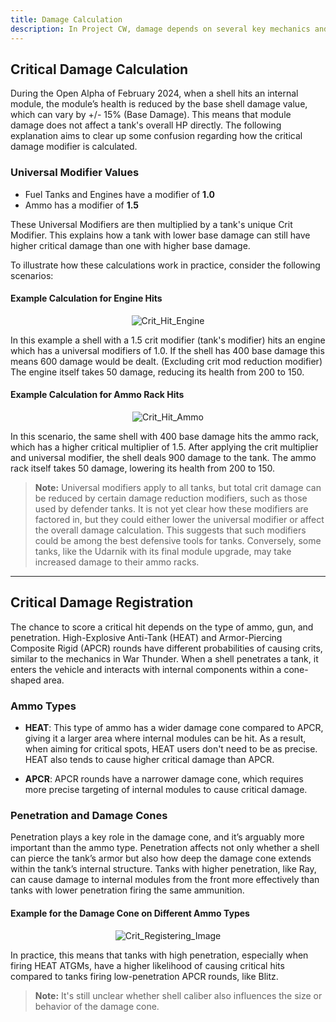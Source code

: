```yaml
---
title: Damage Calculation
description: In Project CW, damage depends on several key mechanics and because of this, we’ll break it down in two main sections: Critical Damage Calculation and Critical Damage Registration
---
```


## Critical Damage Calculation

During the Open Alpha of February 2024, when a shell hits an internal module, the module’s health is reduced by the base shell damage value, which can vary by +/- 15% (Base Damage). This means that module damage does not affect a tank's overall HP directly. The following explanation aims to clear up some confusion regarding how the critical damage modifier is calculated.

### Universal Modifier Values
- Fuel Tanks and Engines have a modifier of **1.0**
- Ammo has a modifier of **1.5**

These Universal Modifiers are then multiplied by a tank's unique Crit Modifier. This explains how a tank with lower base damage can still have higher critical damage than one with higher base damage.

To illustrate how these calculations work in practice, consider the following scenarios:

#### Example Calculation for Engine Hits

<div align="center">

![Crit_Hit_Engine](https://raw.githubusercontent.com/ThatSINEWAVE/pcw-bughunters/refs/heads/main/images/gameplay-mechanics/Damage%20Calculations/Crit_Hit_Engine.png)

</div>

In this example a shell with a 1.5 crit modifier (tank's modifier) hits an engine which has a universal modifiers of 1.0. If the shell has 400 base damage this means 600 damage would be dealt. (Excluding crit mod reduction modifier) The engine itself takes 50 damage, reducing its health from 200 to 150.

#### Example Calculation for Ammo Rack Hits

<div align="center">

![Crit_Hit_Ammo](https://raw.githubusercontent.com/ThatSINEWAVE/pcw-bughunters/refs/heads/main/images/gameplay-mechanics/Damage%20Calculations/Crit_Hit_Ammo.png)

</div>

In this scenario, the same shell with 400 base damage hits the ammo rack, which has a higher critical multiplier of 1.5. After applying the crit multiplier and universal modifier, the shell deals 900 damage to the tank. The ammo rack itself takes 50 damage, lowering its health from 200 to 150.

> **Note:**
> Universal modifiers apply to all tanks, but total crit damage can be reduced by certain damage reduction modifiers, such as those used by defender tanks. It is not yet clear how these modifiers are factored in, but they could either lower the universal modifier or affect the overall damage calculation. This suggests that such modifiers could be among the best defensive tools for tanks. Conversely, some tanks, like the Udarnik with its final module upgrade, may take increased damage to their ammo racks.

---

## Critical Damage Registration

The chance to score a critical hit depends on the type of ammo, gun, and penetration. High-Explosive Anti-Tank (HEAT) and Armor-Piercing Composite Rigid (APCR) rounds have different probabilities of causing crits, similar to the mechanics in War Thunder. When a shell penetrates a tank, it enters the vehicle and interacts with internal components within a cone-shaped area.

### Ammo Types
- **HEAT**: This type of ammo has a wider damage cone compared to APCR, giving it a larger area where internal modules can be hit. As a result, when aiming for critical spots, HEAT users don't need to be as precise. HEAT also tends to cause higher critical damage than APCR.

- **APCR**: APCR rounds have a narrower damage cone, which requires more precise targeting of internal modules to cause critical damage.

### Penetration and Damage Cones

Penetration plays a key role in the damage cone, and it’s arguably more important than the ammo type. Penetration affects not only whether a shell can pierce the tank’s armor but also how deep the damage cone extends within the tank’s internal structure. Tanks with higher penetration, like Ray, can cause damage to internal modules from the front more effectively than tanks with lower penetration firing the same ammunition.

#### Example for the Damage Cone on Different Ammo Types

<div align="center">

![Crit_Registering_Image](https://raw.githubusercontent.com/ThatSINEWAVE/pcw-bughunters/refs/heads/main/images/gameplay-mechanics/Damage%20Calculations/Crit_Registering_Image.png)

</div>

In practice, this means that tanks with high penetration, especially when firing HEAT ATGMs, have a higher likelihood of causing critical hits compared to tanks firing low-penetration APCR rounds, like Blitz.

> **Note:**
> It's still unclear whether shell caliber also influences the size or behavior of the damage cone.